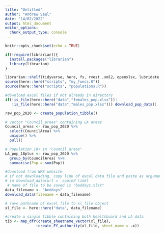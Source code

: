 ```yaml
---
title: "Untitled"
author: "Andrew Saul"
date: "14/02/2022"
output: html_document
editor_options: 
  chunk_output_type: console
---
```


```r
knitr::opts_chunk$set(echo = TRUE)
```

```r
if(!require(librarian)){
  install.packages("librarian")
  library(librarian)
}

librarian::shelf(tidyverse, here, fs, rvest ,xml2, openxlsx, lubridate, readxl, janitor, glue, rlang)
source(here::here("scripts", "my_funcs.R"))
source(here::here("scripts", "populations.R"))
```

```r
#download excel files if not already in directory
if(!is_file(here::here("data","females_pop.xlsx"))|
   !is_file(here::here("data","males_pop.xlsx"))) download_pop_data()

raw_pop_2020 <- create_population_tibble()

# vector "Council_areas" containing LA areas
Council_areas <- raw_pop_2020 %>% 
  select(CouncilArea) %>% 
  unique() %>% 
  pull()

# Population 18+ in "Council_areas"
LA_pop_18plus <- raw_pop_2020 %>% 
  group_by(CouncilArea) %>% 
  summarise(Pop = sum(Pop))


```

```r
#download from NRS website
# if not downloading, copy link of excel data file and paste as argument
# in download_data(url =  copied link)
 # name of file to be saved is "beddays.xlsx"
data_filename <- "beddays"
download_data(filename = data_filename)

# save pathname of excel file to xl_file object
xl_file <- here::here("data", data_filename)

#create a single tibble containing both healthboard and LA data
tib <- map_dfr(create_sheetname_vector(xl_file), 
              ~create_FY_authority(xl_file, sheet_name = .x)) 

```

